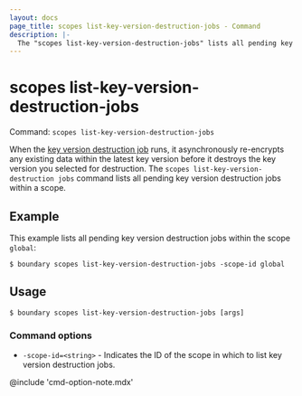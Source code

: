 ```yaml
---
layout: docs
page_title: scopes list-key-version-destruction-jobs - Command
description: |-
  The "scopes list-key-version-destruction-jobs" lists all pending key version destruction jobs within a scope.
---
```


# scopes list-key-version-destruction-jobs

Command: `scopes list-key-version-destruction-jobs`

When the [key version destruction job](/boundary/docs/api-clients/commands/scopes/destroy-key-version) runs, it asynchronously re-encrypts any existing data within the latest key version before it destroys the key version you selected for destruction.
The `scopes list-key-version-destruction jobs` command lists all pending key version destruction jobs within a scope.

## Example

This example lists all pending key version destruction jobs within the scope `global`:

```shell-session
$ boundary scopes list-key-version-destruction-jobs -scope-id global
```

## Usage

<CodeBlockConfig hideClipboard>

```shell-session
$ boundary scopes list-key-version-destruction-jobs [args]
```

</CodeBlockConfig>

### Command options

- `-scope-id=<string>` - Indicates the ID of the scope in which to list key version destruction jobs.

@include 'cmd-option-note.mdx'